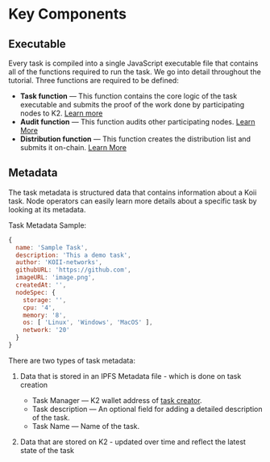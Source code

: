 
# Key Components

<Description
  text="When a task is created, there are two key components that must be uploaded to
  the Koii Network to initiate the task."
/>

## Executable

Every task is compiled into a single JavaScript executable file that contains all of the functions required to run the task. We go into detail throughout the tutorial. Three functions are required to be defined:

* **Task function** — This function contains the core logic of the task executable and submits the proof of the work done by participating nodes to K2. [Learn more](./key-components)
* **Audit function** — This function audits other participating nodes. [Learn More](../task-development-guide/executable-structure/validate-node)
* **Distribution function** — This function creates the distribution list and submits it on-chain. [Learn More](./key-components)

## Metadata

The task metadata is structured data that contains information about a Koii task. Node operators can easily learn more details about a specific task by looking at its metadata.&#x20;

Task Metadata Sample:

```javascript
{
  name: 'Sample Task',
  description: 'This a demo task',
  author: 'KOII-networks',
  githubURL: 'https://github.com',
  imageURL: 'image.png',
  createdAt: '',
  nodeSpec: {
    storage: '',
    cpu: '4',
    memory: '8',
    os: [ 'Linux', 'Windows', 'MacOS' ],
    network: '20'
  }
}
```

There are two types of task metadata:

1. Data that is stored in an IPFS Metadata file - which is done on task creation
   * Task Manager — K2 wallet address of [task creator](../../koii-software-toolkit-sdk/using-the-cli.md#create-a-koii-wallet).
   * Task description — An optional field for adding a detailed description of the task.
   * Task Name — Name of the task.

2. Data that are stored on K2 - updated over time and reflect the latest state of the task
